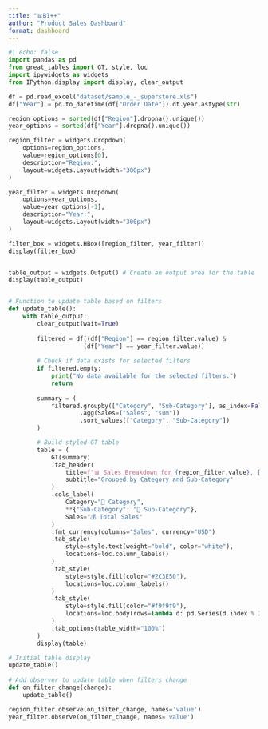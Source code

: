 ```yaml
---
title: "📊BI++"
author: "Product Sales Dashboard"
format: dashboard
---
```

```python
#| echo: false
import pandas as pd
from great_tables import GT, style, loc
import ipywidgets as widgets
from IPython.display import display, clear_output

df = pd.read_excel("dataset/sample_-_superstore.xls")
df["Year"] = pd.to_datetime(df["Order Date"]).dt.year.astype(str)

region_options = sorted(df["Region"].dropna().unique())
year_options = sorted(df["Year"].dropna().unique())

region_filter = widgets.Dropdown(
    options=region_options,
    value=region_options[0],
    description="Region:",
    layout=widgets.Layout(width="300px")
)

year_filter = widgets.Dropdown(
    options=year_options,
    value=year_options[-1],
    description="Year:",
    layout=widgets.Layout(width="300px")
)

filter_box = widgets.HBox([region_filter, year_filter])
display(filter_box)


table_output = widgets.Output() # Create an output area for the table
display(table_output)


# Function to update table based on filters
def update_table(): 
    with table_output:
        clear_output(wait=True)
        
        filtered = df[(df["Region"] == region_filter.value) & 
                     (df["Year"] == year_filter.value)]
        
        # Check if data exists for selected filters
        if filtered.empty:
            print("No data available for the selected filters.")
            return
        
        summary = (
            filtered.groupby(["Category", "Sub-Category"], as_index=False)
                    .agg(Sales=("Sales", "sum"))
                    .sort_values(["Category", "Sub-Category"])
        )

        # Build styled GT table
        table = (
            GT(summary)
            .tab_header(
                title=f"📊 Sales Breakdown for {region_filter.value}, {year_filter.value}",
                subtitle="Grouped by Category and Sub-Category"
            )
            .cols_label(
                Category="📂 Category",
                **{"Sub-Category": "📑 Sub-Category"},
                Sales="💰 Total Sales"
            )
            .fmt_currency(columns="Sales", currency="USD")
            .tab_style(
                style=style.text(weight="bold", color="white"),
                locations=loc.column_labels()
            )
            .tab_style(
                style=style.fill(color="#2C3E50"),
                locations=loc.column_labels()
            )
            .tab_style(
                style=style.fill(color="#f9f9f9"),
                locations=loc.body(rows=lambda d: pd.Series(d.index % 2 == 0))
            )
            .tab_options(table_width="100%")
        )
        display(table)

# Initial table display
update_table() 
 
# Add observer to update table when filters change
def on_filter_change(change):
    update_table()

region_filter.observe(on_filter_change, names='value')
year_filter.observe(on_filter_change, names='value')

```
